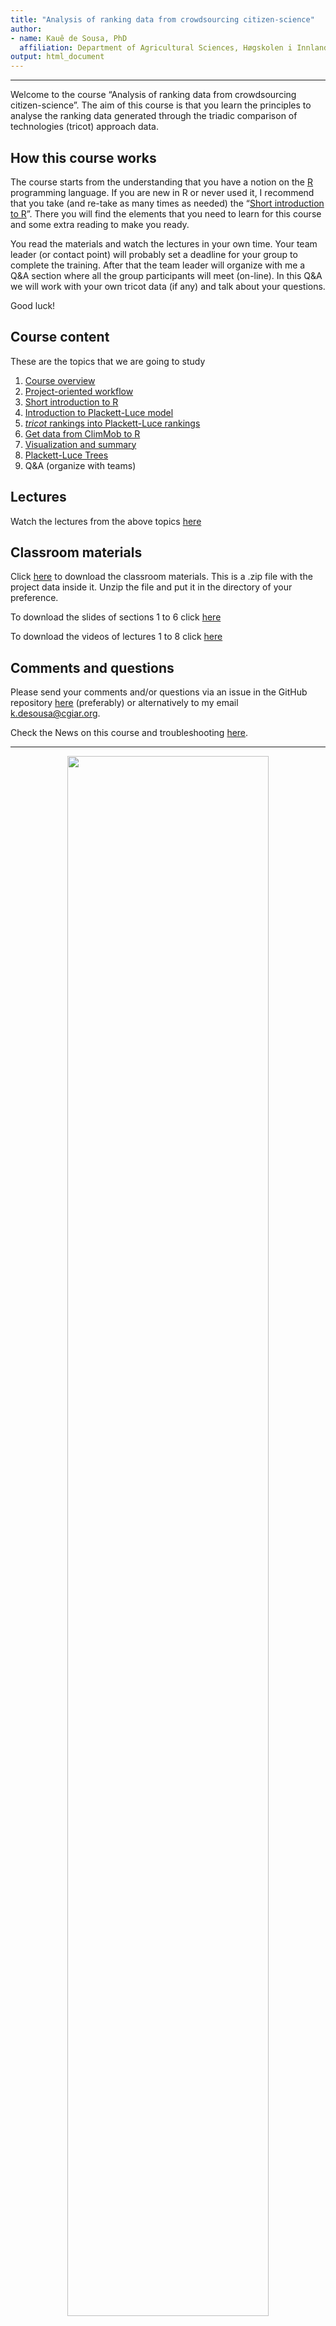```yaml
---
title: "Analysis of ranking data from crowdsourcing citizen-science"
author:
- name: Kauê de Sousa, PhD
  affiliation: Department of Agricultural Sciences, Høgskolen i Innlandet, Hamar, Norway <br> Digital Inclusion, Alliance of Bioversity International and CIAT, Rome, Italy
output: html_document
---
```


-----

Welcome to the course "Analysis of ranking data from crowdsourcing citizen-science". The aim of this course is that you learn the principles to analyse the ranking data generated through the triadic comparison of technologies (tricot) approach data.  

## How this course works

The course starts from the understanding that you have a notion on the [R](https://www.r-project.org/) programming language. If you are new in R or never used it, I recommend that you take (and re-take as many times as needed) the "[Short introduction to R](03_introduction_to_R.html)". There you will find the elements that you need to learn for this course and some extra reading to make you ready.

You read the materials and watch the lectures in your own time. Your team leader (or contact point) will probably set a deadline for your group to complete the training. After that the team leader will organize with me a Q&A section where all the group participants will meet (on-line). In this Q&A we will work with your own tricot data (if any) and talk about your questions.

Good luck!


## Course content

These are the topics that we are going to study 

1. [Course overview](01_course_overview.html) 
2. [Project-oriented workflow](02_project_oriented_workflow.html) 
3. [Short introduction to R](03_introduction_to_R.html) 
4. [Introduction to Plackett-Luce model](04_introduction_plmodel.html)
5. [*tricot* rankings into Plackett-Luce rankings](05_tricot_into_plrank.html) 
6. [Get data from ClimMob to R](06_climmob_in_r.html) 
7. [Visualization and summary](07_visualization_and_summary.html) 
8. [Plackett-Luce Trees](08_pl_trees.html) 
9. Q&A (organize with teams)

## Lectures

Watch the lectures from the above topics [here](https://youtube.com/playlist?list=PLpT37wNlyZlS2QL67Qn-eLI8oETBr5sKm)

## Classroom materials

Click [here](https://github.com/AgrDataSci/cb-tricot-analysis/blob/master/tricot-analysis.zip) to download the classroom materials. This is a .zip file with the project data inside it. Unzip the file and put it in the directory of your preference.

To download the slides of sections 1 to 6 click [here](https://www.dropbox.com/sh/wkebnh449ar8u10/AABjerxCZJ2AZCidkcewbXdsa?dl=0) 

To download the videos of lectures 1 to 8 click [here](https://www.dropbox.com/sh/lc1ucse4fw45iyz/AAAnHUQ1hZzhwJoTHnQBM8J_a?dl=0)

## Comments and questions 

Please send your comments and/or questions via an issue in the GitHub repository [here](https://github.com/AgrDataSci/cb-tricot-analysis/issues) (preferably) or alternatively to my email <k.desousa@cgiar.org>.

Check the News on this course and troubleshooting [here](news.html).

-----

<center>
<img src="img/logos.png" width="80%"/>
</center>

